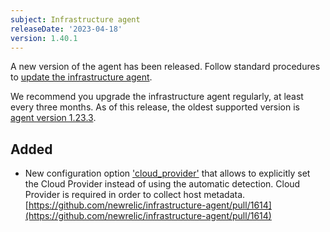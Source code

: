 ```yaml
---
subject: Infrastructure agent
releaseDate: '2023-04-18'
version: 1.40.1
---
```


A new version of the agent has been released. Follow standard procedures to [update the infrastructure agent](/docs/infrastructure/install-configure-manage-infrastructure/update-or-uninstall/update-infrastructure-agent).

We recommend you upgrade the infrastructure agent regularly, at least every three months. As of this release, the oldest supported version is [agent version 1.23.3](/docs/release-notes/infrastructure-release-notes/infrastructure-agent-release-notes/new-relic-infrastructure-agent-1233).

## Added

* New configuration option ['cloud_provider'](https://docs.newrelic.com/docs/infrastructure/install-infrastructure-agent/configuration/infrastructure-agent-configuration-settings/#cloud-provider) that allows to explicitly set the Cloud Provider instead of using the automatic detection. Cloud Provider is required in order to collect host metadata. [https://github.com/newrelic/infrastructure-agent/pull/1614](https://github.com/newrelic/infrastructure-agent/pull/1614)

